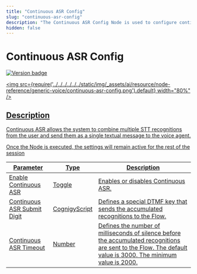 ```yaml
---
title: "Continuous ASR Config"
slug: "continuous-asr-config"
description: "The Continuous ASR Config Node is used to configure continuous automatic speech recognition settings."
hidden: false
---
```



# Continuous ASR Config

<ACAndGenericNodeDeprecation />

<a href="../../../../../release-notes/4.90.mdx" /><img src="https://img.shields.io/badge/Updated in-v4.90-blue.svg" alt="Version badge" />

<img src={require('../../../../../../static/img/_assets/ai/resource/node-reference/generic-voice/continuous-asr-config.png').default} width="80%" />

## Description

Continuous ASR allows the system to combine multiple STT recognitions from the user and send them as a single textual message to the voice agent.

Once the Node is executed, the settings will remain active for the rest of the session

| Parameter                   | Type          | Description                                                                                                                                                   |
|-----------------------------|---------------|---------------------------------------------------------------------------------------------------------------------------------------------------------------|
| Enable Continuous ASR       | Toggle        | Enables or disables Continuous ASR.                                                                                                                           |
| Continuous ASR Submit Digit | CognigyScript | Defines a special DTMF key that sends the accumulated recognitions to the Flow.                                                                               |
| Continuous ASR Timeout      | Number        | Defines the number of milliseconds of silence before the accumulated recognitions are sent to the Flow. The default value is 3000. The minimum value is 2000. |